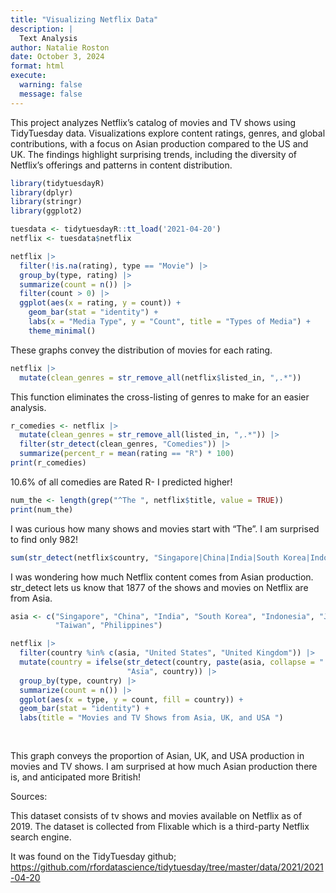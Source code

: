 ```yaml
---
title: "Visualizing Netflix Data"
description: |
  Text Analysis
author: Natalie Roston
date: October 3, 2024
format: html
execute:
  warning: false
  message: false
---
```

This project analyzes Netflix's catalog of movies and TV shows using TidyTuesday data. Visualizations explore content ratings, genres, and global contributions, with a focus on Asian production compared to the US and UK. The findings highlight surprising trends, including the diversity of Netflix’s offerings and patterns in content distribution.

```r
library(tidytuesdayR)
library(dplyr)
library(stringr)
library(ggplot2)

tuesdata <- tidytuesdayR::tt_load('2021-04-20')
netflix <- tuesdata$netflix

netflix |>
  filter(!is.na(rating), type == "Movie") |>
  group_by(type, rating) |>
  summarize(count = n()) |>
  filter(count > 0) |>
  ggplot(aes(x = rating, y = count)) + 
    geom_bar(stat = "identity") +
    labs(x = "Media Type", y = "Count", title = "Types of Media") +
    theme_minimal()
```

These graphs convey the distribution of movies for each rating.

```r
netflix |>
  mutate(clean_genres = str_remove_all(netflix$listed_in, ",.*"))
```

This function eliminates the cross-listing of genres to make for an easier analysis.

```r
r_comedies <- netflix |>
  mutate(clean_genres = str_remove_all(listed_in, ",.*")) |>
  filter(str_detect(clean_genres, "Comedies")) |>
  summarize(percent_r = mean(rating == "R") * 100)
print(r_comedies)
```

10.6% of all comedies are Rated R- I predicted higher!

```r
num_the <- length(grep("^The ", netflix$title, value = TRUE))
print(num_the)
```

I was curious how many shows and movies start with "The". I am surprised to find only 982!

```r
sum(str_detect(netflix$country, "Singapore|China|India|South Korea|Indonesia|Japan|Taiwan|Philippines") & !is.na(netflix$country))

```

I was wondering how much Netflix content comes from Asian production. str_detect lets us know that 1877 of the shows and movies on Netflix are from Asia.

```r
asia <- c("Singapore", "China", "India", "South Korea", "Indonesia", "Japan", 
          "Taiwan", "Philippines")

netflix |>
  filter(country %in% c(asia, "United States", "United Kingdom")) |>
  mutate(country = ifelse(str_detect(country, paste(asia, collapse = "|")), 
                          "Asia", country)) |>
  group_by(type, country) |>
  summarize(count = n()) |>
  ggplot(aes(x = type, y = count, fill = country)) +
  geom_bar(stat = "identity") +
  labs(title = "Movies and TV Shows from Asia, UK, and USA ")
      
  
```

This graph conveys the proportion of Asian, UK, and USA production in movies and TV shows. I am surprised at how much Asian production there is, and anticipated more British!

Sources:

This dataset consists of tv shows and movies available on Netflix as of 2019. The dataset is collected from Flixable which is a third-party Netflix search engine.

It was found on the TidyTuesday github; <https://github.com/rfordatascience/tidytuesday/tree/master/data/2021/2021-04-20>
